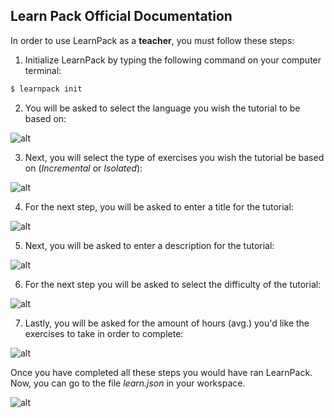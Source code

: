 ## Learn Pack Official Documentation

In order to use LearnPack as a **teacher**, you must follow these steps:

1. Initialize LearnPack by typing the following command on your computer terminal:

```sh
$ learnpack init
```

2. You will be asked to select the language you wish the tutorial to be based on:

![alt](https://i.imgur.com/T2ZeRK3.png)

3. Next, you will select the type of exercises you wish the tutorial be based on (*Incremental* or *Isolated*):

![alt](https://i.imgur.com/QOyA1ri.png)

4. For the next step, you will be asked to enter a title for the tutorial:

![alt](https://i.imgur.com/XgUhjEy.png)

5. Next, you will be asked to enter a description for the tutorial:

![alt](https://i.imgur.com/dY6R1iT.png)

6. For the next step you will be asked to select the difficulty of the tutorial:

![alt](https://i.imgur.com/HwW1TcG.png)

7. Lastly, you will be asked for the amount of hours (avg.) you'd like the exercises to take in order to complete:

![alt](https://i.imgur.com/H2gDnhs.png)

Once you have completed all these steps you would have ran LearnPack.  Now, you can go to the file *learn.json* in your workspace.

![alt](https://i.imgur.com/k63n4eN.png)